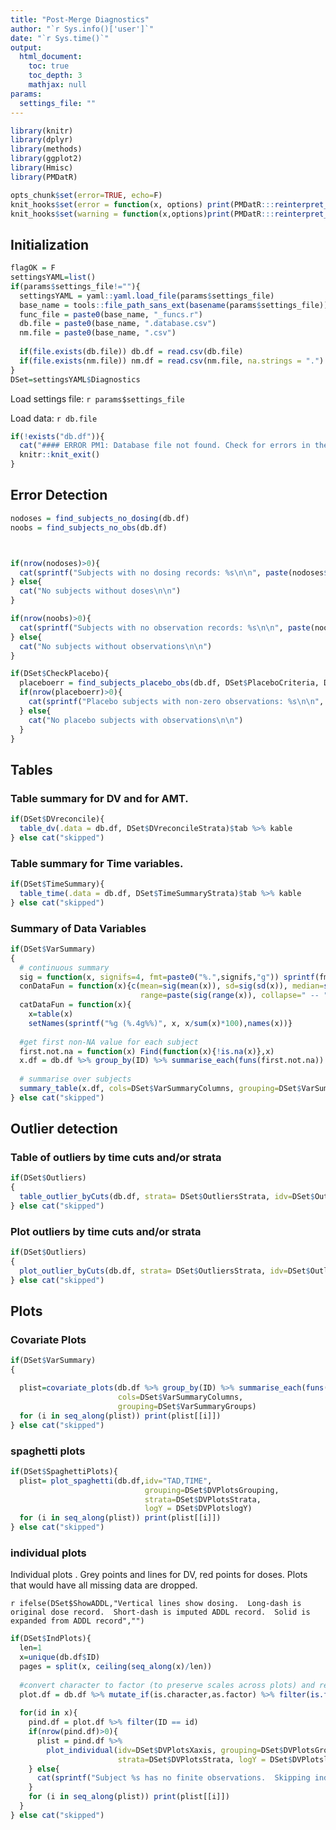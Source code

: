 ```yaml
---
title: "Post-Merge Diagnostics"
author: "`r Sys.info()['user']`"
date: "`r Sys.time()`"
output:
  html_document:
    toc: true
    toc_depth: 3
    mathjax: null
params:
  settings_file: ""
---
```


```r

library(knitr)
library(dplyr)
library(methods)
library(ggplot2)
library(Hmisc)
library(PMDatR)

opts_chunk$set(error=TRUE, echo=F)
knit_hooks$set(error = function(x, options) print(PMDatR:::reinterpret_errors(x)))
knit_hooks$set(warning = function(x,options)print(PMDatR:::reinterpret_errors(x)))
```


## Initialization


```r
flagOK = F
settingsYAML=list()
if(params$settings_file!=""){
  settingsYAML = yaml::yaml.load_file(params$settings_file)
  base_name = tools::file_path_sans_ext(basename(params$settings_file))
  func_file = paste0(base_name, "_funcs.r")
  db.file = paste0(base_name, ".database.csv")
  nm.file = paste0(base_name, ".csv")
  
  if(file.exists(db.file)) db.df = read.csv(db.file)
  if(file.exists(nm.file)) nm.df = read.csv(nm.file, na.strings = ".")
}
DSet=settingsYAML$Diagnostics
```


Load settings file: `r params$settings_file`

Load data: `r db.file`

```r
if(!exists("db.df")){
  cat("#### ERROR PM1: Database file not found. Check for errors in the process_settings and merge_data files.")
  knitr::knit_exit()
}
```

## Error Detection

```r
nodoses = find_subjects_no_dosing(db.df)
noobs = find_subjects_no_obs(db.df)



if(nrow(nodoses)>0){
  cat(sprintf("Subjects with no dosing records: %s\n\n", paste(nodoses$ID,collapse=", ")))
} else{
  cat("No subjects without doses\n\n")
}

if(nrow(noobs)>0){
  cat(sprintf("Subjects with no observation records: %s\n\n", paste(noobs$ID,collapse=", ")))
} else{
  cat("No subjects without observations\n\n")
}

if(DSet$CheckPlacebo){
  placeboerr = find_subjects_placebo_obs(db.df, DSet$PlaceboCriteria, DSet$ObservationCriteria)
  if(nrow(placeboerr)>0){
    cat(sprintf("Placebo subjects with non-zero observations: %s\n\n", paste(placeboerr$ID,collapse=", ")))
  } else{
    cat("No placebo subjects with observations\n\n")
  }
}


```


## Tables

### Table summary for DV and for AMT.

```r
if(DSet$DVreconcile){
  table_dv(.data = db.df, DSet$DVreconcileStrata)$tab %>% kable
} else cat("skipped")
```

### Table summary for Time variables.

```r
if(DSet$TimeSummary){
  table_time(.data = db.df, DSet$TimeSummaryStrata)$tab %>% kable
} else cat("skipped")

```


### Summary of Data Variables

```r

if(DSet$VarSummary)
{
  # continuous summary
  sig = function(x, signifs=4, fmt=paste0("%.",signifs,"g")) sprintf(fmt, x)
  conDataFun = function(x){c(mean=sig(mean(x)), sd=sig(sd(x)), median=sig(median(x)), 
                             range=paste(sig(range(x)), collapse=" -- "))}
  catDataFun = function(x){
    x=table(x)
    setNames(sprintf("%g (%.4g%%)", x, x/sum(x)*100),names(x))}
  
  #get first non-NA value for each subject
  first.not.na = function(x) Find(function(x){!is.na(x)},x)
  x.df = db.df %>% group_by(ID) %>% summarise_each(funs(first.not.na))
  
  # summarise over subjects
  summary_table(x.df, cols=DSet$VarSummaryColumns, grouping=DSet$VarSummaryGroups,conFn=conDataFun,catFn=catDataFun) %>% kable("markdown")
} else cat("skipped")

```


## Outlier detection

### Table of outliers by time cuts and/or strata

```r
if(DSet$Outliers)
{
  table_outlier_byCuts(db.df, strata= DSet$OutliersStrata, idv=DSet$OutlierBinning)$tab %>% kable
} else cat("skipped")

```


### Plot outliers by time cuts and/or strata

```r
if(DSet$Outliers)
{
  plot_outlier_byCuts(db.df, strata= DSet$OutliersStrata, idv=DSet$OutlierBinning)
} else cat("skipped")


```

## Plots

### Covariate Plots

```r

if(DSet$VarSummary)
{

  plist=covariate_plots(db.df %>% group_by(ID) %>% summarise_each(funs(first.not.na)), 
                        cols=DSet$VarSummaryColumns,
                        grouping=DSet$VarSummaryGroups)
  for (i in seq_along(plist)) print(plist[[i]])
} else cat("skipped")

```

### spaghetti plots

```r


if(DSet$SpaghettiPlots){
  plist= plot_spaghetti(db.df,idv="TAD,TIME", 
                              grouping=DSet$DVPlotsGrouping,
                              strata=DSet$DVPlotsStrata,
                              logY = DSet$DVPlotslogY)
  for (i in seq_along(plist)) print(plist[[i]])
} else cat("skipped")
```

### individual plots

Individual plots .  Grey points and lines for DV, red points for doses.  Plots that would have all missing
data are dropped.

`r ifelse(DSet$ShowADDL,"Vertical lines show dosing.  Long-dash is original dose record.  Short-dash is imputed ADDL record.  Solid is expanded from ADDL record","")`

```r

if(DSet$IndPlots){
  len=1
  x=unique(db.df$ID)
  pages = split(x, ceiling(seq_along(x)/len))
  
  #convert character to factor (to preserve scales across plots) and remove non-finite DV
  plot.df = db.df %>% mutate_if(is.character,as.factor) %>% filter(is.finite(DV))
  
  for(id in x){
    pind.df = plot.df %>% filter(ID == id)
    if(nrow(pind.df)>0){
      plist = pind.df %>%
        plot_individual(idv=DSet$DVPlotsXaxis, grouping=DSet$DVPlotsGrouping,
                        strata=DSet$DVPlotsStrata, logY = DSet$DVPlotslogY, showADDL=DSet$ShowADDL)
    } else{
      cat(sprintf("Subject %s has no finite observations.  Skipping individual plot.", id))
    }
    for (i in seq_along(plist)) print(plist[[i]])
  }
} else cat("skipped")

```



